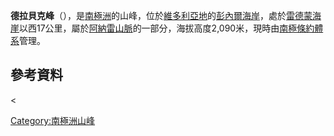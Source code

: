 {{coord|71|5|S|166|37|E|source:GNIS|display=title}}

'''德拉貝克峰'''（{{lang-en|Drabek Peak}}），是[[南極洲|南極洲]]的山峰，位於[[維多利亞地|維多利亞地]]的[[彭內爾海岸|彭內爾海岸]]，處於[[雷德蒙海崖|雷德蒙海崖]]以西17公里，屬於[[阿納雷山脈|阿納雷山脈]]的一部分，海拔高度2,090米，現時由[[南極條約體系|南極條約體系]]管理。

==參考資料==
{{cite gnis | type = antarid | id = 4060| name = Drabek Peak| accessdate = 2012-01-30}}<

{{Antarctica-geo-stub}}
[[Category:南極洲山峰|Category:南極洲山峰]]